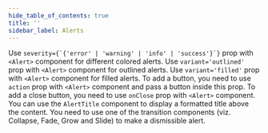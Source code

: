 ```yaml
---
hide_table_of_contents: true
title: ''
sidebar_label: Alerts
---
```




<Grid container spacing={6}>
  <PageHeader 
    title='Alerts'
    subtitle="An alert displays a short, important message in a way that attracts the user's attention without
    interrupting the user's task."
    href='https://mui.com/material-ui/react-alert/'
  />
  <Grid item xs={12} md={6}>
    <CardSnippet
      title="Basic"
      code={SourceCodeAlertBasic}
    >
      <Typography sx={{ mb: 4 }}>
        Use <code>severity={`{'error' | 'warning' | 'info' | 'success'}`}</code> prop with <code>&lt;Alert&gt;</code> component for different colored alerts.
      </Typography>
      <AlertBasic />
    </CardSnippet>
  </Grid>
  <Grid item xs={12} md={6}>
    <CardSnippet
      title="Outlined"
      code={SourceCodeAlertsOutlined}
    >
      <Typography sx={{ mb: 4 }}>
        Use <code>variant='outlined'</code> prop with <code>&lt;Alert&gt;</code> component for outlined alerts.
      </Typography>
      <AlertsOutlined />
    </CardSnippet>
  </Grid>
  <Grid item xs={12} md={6}>
    <CardSnippet
      title="Filled"
      code={SourceCodeAlertsFilled}
    >
      <Typography sx={{ mb: 4 }}>
        Use <code>variant='filled'</code> prop with <code>&lt;Alert&gt;</code> component for filled alerts.
      </Typography>
      <AlertsFilled />
    </CardSnippet>
  </Grid>
  <Grid item xs={12} md={6}>
    <CardSnippet
      title="Action"
      code={SourceCodeAlertsActions}
    >
      <Typography sx={{ mb: 4 }}>
        To add a button, you need to use <code>action</code> prop with <code>&lt;Alert&gt;</code> component and pass a button inside this prop. To add a close button, you need to use <code>onClose</code> prop with <code>&lt;Alert&gt;</code> component.
      </Typography>
      <AlertsActions />
    </CardSnippet>
  </Grid>
  <Grid item xs={12} md={6}>
    <CardSnippet
      title="Description"
      code={SourceCodeAlertsDescription}
    >
      <Typography sx={{ mb: 4 }}>
        You can use the <code>AlertTitle</code> component to display a formatted title above the content.
      </Typography>
      <AlertsDescription />
    </CardSnippet>
  </Grid>
  <Grid item xs={12} md={6}>
    <CardSnippet
      title="Dismissible"
      code={SourceCodeAlertsDismissible}
    >
      <Typography sx={{ mb: 4 }}>
        You need to use one of the transition components (viz. Collapse, Fade, Grow and Slide) to make a dismissible alert.
      </Typography>
      <AlertsDismissible />
    </CardSnippet>
  </Grid>
</Grid>
